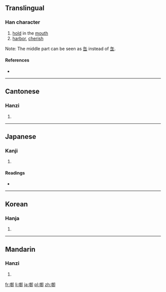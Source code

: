 ==Translingual==

===Han character===
{{Han char|rn=30|rad=口|as=08|sn=11|four=6702<sub>0</sub>|canj=口人一中 (ROML)|ids=⿰[[口]][[卸]]}}

# [[hold]] in the [[mouth]]
# [[harbor]], [[cherish]]

Note: The middle part can be seen as [[缶]] instead of [[𦈢]].

====References====
* {{Han ref|kx=0196.261|dkj=03876|hdz=10656.050|uh=5563|ud=21859|bh=B0E5|bd=45285}}

----

==Cantonese==

===Hanzi===
{{yue-hanzi|jyut=|y=haam4}}

# {{defn|lang=yue|sort=口08}}

----

==Japanese==

===Kanji===
{{ja-kanji|grade=|rs=口08}}

# {{defn|lang=ja|sort=口08}}

====Readings====
* {{ja-readings|on=[[かん]] (kan), [[がん]] (gan)|kun=[[くつわ]] (kutsuwa), [[くつばみ]] (kutsubami), [[ふくむ]] (fukumu)}}

----

==Korean==

===Hanja===
{{ko-hanja|hangeul=함|rv=ham|mr=ham}}

# {{defn|lang=ko|sort=口08}}

----

==Mandarin==

===Hanzi===
{{cmn-hanzi|pin=[[lā]] ([[la1]]), [[xián]] ([[xian2]])|wg=la<sup>1</sup>, hsien<sup>2</sup>}}

# {{defn|lang=cmn|sort=口08}}

[[fr:啣]]
[[li:啣]]
[[ja:啣]]
[[pl:啣]]
[[zh:啣]]